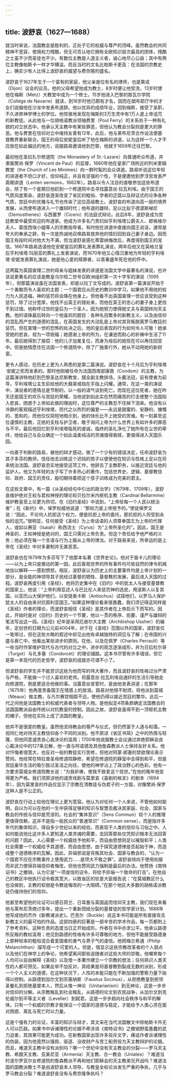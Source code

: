```yaml
---
---
---
```

title: 波舒哀（1627—1688）
---




就当时来说，法国教会是胜利的，正处于它的权威与尊严的顶峰。虽然教会的共同精神不宽容，使用权力残酷，但无可否认地它拥有全欧知识层次最高的团体，残酷之士虽不少而圣徒也不少。有数位主教是人道主义者，诚心地尽心公益；其中有两位主教像帕斯卡一样才华横溢，而且当时的文名比帕斯卡更高：在法国的宗教史上，确实少有人比得上波舒哀的威望与费奈隆的盛名。

波舒哀于1627年生于一个富有的家庭，他父亲是位有名的律师，也是第戎（Dijon）议会的议员。他的父母希望他成为教士，8岁时便让他受洗，13岁时使他在梅斯（Metz）大教堂中成为一个修士。15岁他进入巴黎的那瓦尔学院（Collége de Navarre）就读，到16岁时他已颇有才名，因而在朗布耶厅中的才女们说服他在沙龙中发表布道辞。他以优异的成绩毕业，回到梅斯，接受了圣职，不久进修神学博士的学位。他惊骇地发现在梅斯的3万生灵中有1万人是上帝诅咒的新教徒。从此他与一位胡格诺教派领袖费里（Poul Ferry）的关系处于一种有礼貌的对立状态中。他承认天主教中有某些罪恶，但他认为教会分裂则是更大的罪恶。他与费里在信仰对立中维持友善有12年，此后，他与莱布尼茨合作设法使基督教界重新联合。国王的母后安妮皇后听了他在梅斯的讲道，认为这样一个人才不应放在如此偏远的地方，说服路易邀请他到巴黎，他就于1659年迁往巴黎。

最初他在圣拉扎尔修道院（the Monastery of St.-Lazare）向普通听众布道，并隶属樊尚·保罗（Vincent de Paul）的监督，1660年他在皇家广场附近的列米里姆教堂（the Church of Les Minimes）向一群时髦的会众讲道。路易听说这位年轻的讲道者不但口才好，信仰纯正，并且有坚强的个性，于是便邀他到罗浮宫发表严斋期讲道（Lenten sermons，1662年）。路易以令人注目的虔敬参加这些布道会，除了有一个星期日他赶到一个修道院中去寻找露意丝·拉瓦利埃。由于国王的气质风度熏染，波舒哀逐渐改变了省区的粗俗、学者的迂腐以及辩证式的论争各种气质，宫廷中的优雅与礼节也传染了这位高级教士。波舒哀的布道向高一层的境界发展，从而使布道进入一个雄辩时代；他布道的雄辩，足以比拟于德谟斯梯尼（Demosthenes）与西塞罗（Cicero）的法庭式辩论。此后8年，波舒哀成为宫廷教堂中最受欢迎的布道家。他成为许多名门贵妇如亨利埃塔公爵夫人、郎格维尔夫人、蒙庞西埃小姐等人的宗教指导者。有时他在讲道中直接向国王说话，通常是夸大的奉承之辞，有一次是热诚地召唤路易放弃他的情妇回到自己妻子身边。因而国王有段时间对他大为不满，但当波舒哀感化蒂雷纳悔改后，再度得到国王的宠信。1667年路易选请他在安妮皇后的葬礼发表葬礼演说，两年后他又在英格兰皇后亨利埃塔·玛丽亚的葬礼上发表演说，而1670年他又心情沉重地为年轻的亨利埃塔·安妮发表葬礼演说，她是他心爱的赎罪者，以青春盛年死在他的怀中。

这两篇为英国查理二世的母亲与姐妹发表的讲道是法国文学中最著名的演说，也许该说更著名的应该是教皇乌尔班二世号召欧洲组织第一次十字军的演说（1095年），但那篇演说虽在法国发表，却是以拉丁文写成的。波舒哀第一篇演说开始于一个勇敢而令人喜欢的主题：一个国君应从历史的教训中学习，如果他不用他的权力为人民造福，神的惩罚将会降在他身上。但他看不出英国查理一世应该受到这种惩罚，除了过分宽厚，他找不出英王的错处来，而他在英王的忠心的妻子身上更找不到过错。他称呼过世的皇后为一个圣人，因为她努力使得她丈夫与英国转向天主教。他的语锋最后转向一个他喜欢的题目：各种名目繁多的新教主义，以及由信仰的混乱而产生的道德的混乱，在英国发生的大动乱是上帝对其背叛脱离罗马教廷的惩罚。但在查理一世的恐怖的处决之后，他的皇后表现的行为如何令人可敬！她承受她的悲哀，视为一项祝福；她感谢上帝的所为，在谦逊而耐心的祈祷中生活了11年。最后她得到了报偿：他的儿子加冕复位，而身为母后的她现在可以再住回宫中。但是她情愿住在法国一个修道院中，除了广施善行外，她从不动用她的新财富。

更令人感动，在历史上更为人熟悉的是第二篇演说。波舒哀在十个月后为亨利埃塔·安妮之死而发表的。那时他刚被任命为法国西南部康敦（Condom）的主教，为这篇演讲特地赶到巴黎圣达尼斯教堂，摆全副主教排场，头戴法冠，前有使者为前导，亨利埃塔公主生前给他的大翡翠戒指在手指上闪耀。通常，在这一类的演说中，演说者的感情总是节制的，以一般的语气谈到死亡。而现在这位死者，她在昨天还是国王的欢乐与宫廷的荣耀。当他说到如此实在然而痛苦的打击使整个法国陷入悲哀，困惑于上帝如此做的理由时，这位尊严的主教忍不住掉下泪来。他没有以冷静的客观描述亨利埃塔，而代之以热烈的偏爱——永远是甜蜜的、安静的、慷慨的、宽和的，而他仅仅简短地暗示到，她的快乐比不上她受的苦难。有一刻甚至这位谨慎的主教，正统的支柱与护卫者，敢于询问上帝为什么世界上有如许多的罪恶与不平。最后他回忆到亨利埃塔临死的虔诚，临终的圣礼净化了她所有在尘世的牵绊，他给自己与会众确定一个如此温柔纯洁的灵魂值得救赎，更值得进入天国乐园。

一向善于判断的路易，被他的辩才感动，做了一个少有的错误决定，任命波舒哀为其子多芬的教师，信任他去训练这个迟钝的孩子以便使他在知识与性格上足以在将来统治法国。波舒哀忠实地接受这项工作，他辞去了主教职务，以接近宫廷与他的监护人。他又为年轻的太子写了许多热心的著作，包括世界史、逻辑、基督教信仰、政府、国王的责任，殷切期待着把这个孩子训练成为完美的君主。

在这些文章中，有一篇《从圣经经句中引出的政治学》（1679年、1709年），波舒哀维护绝对王权与君权神授的理论较贝拉尔米内枢机主教（Cardinal Bellarmine）维护教皇至上论更为热切。在《旧约圣经》中说到，“上帝给每一个人民以统治者”；在《新约》中，保罗权威地说道：“那权力是上帝授予的。”使徒保罗又说：“因此，不论何人抗拒这个权力，便是抗拒上帝的委托，那抗拒的人将受到永恒的诅咒。”很明显，任何接受《圣经》为上帝话语的人须尊奉国王为上帝的代理人，或如以赛亚（Isaiah）称西流士（Cyrus）为“上帝所圣化的”。因此，国王是神圣的，王权神授是绝对的，国王只需对上帝负责。但这个责任给予他严格的义务；他必须在每一个言语与行为上服从上帝的律法。对于路易来说，所幸运的是上帝在《圣经》中对多妻制并无甚恶意。

波舒哀也在1679年为多芬写下了他那本名著《世界史论》。他对于笛卡儿的理论——以为上帝只是推动的第一因，此后客观世界的所有事件均可依自然的律令机械地加以解释——感到愤怒。相反，波舒哀认为历史上的主要事件均是上帝计划的一部分，是全能的神领导其子民经过基督的牺牲、基督教的发展，最后进入天国的过程。波舒哀再度引用《圣经》，他将历史集中在《旧约》中的犹太人与接受基督教的国家上。他说：“上帝利用亚述人与巴比伦人来惩罚神的选民，用波斯人以复其国，以亚历山大保护他们，以安提奥卡斯（Antiochus）试探他们，以罗马人保护犹太人的自由来对抗叙利亚国王。”如果这种理论看来很愚蠢，我们须记得这同样是《圣经》作者的理论，而波舒哀相信《圣经》是其作者在上帝启示下而写的。因此，开始时是对《旧约》历史的一个节要，他以一贯的秩序、扼要、谨严与雄辩的笔法写出这一段。《圣经》纪年是采用厄谢尔大主教（Archbishop Ussher）的编年，定创世的日期为公元前4004年，对于在《圣经》范围以外的国家，波舒哀仅一笔带过，但在这些大略的叙述中却见出他有卓越独特的洞见与了解；在帝国的兴盛与衰亡中，他看出某些进步的原则。在他，以及在佩罗（Charles Perrault）等一些当时作家维护现代与古代的对立之中，进步的观念逐渐成形，并为日后杜尔哥（Turgot）与孔多塞（Condorcet）的理论铺路。这本书尽管有许多错误，但它是第一本现代的历史哲学，波舒哀的成就亦可谓不小了。

但波舒哀的学生并不能赏识这些为他而写的伟大著作，而且波舒哀的性格过分严肃与严格，不能做一个讨人喜欢的老师。将露意丝·拉瓦利埃自通奸的生活引导她走向修道院，倒是更适合他做的事。当露意丝宣誓时，是由他发表讲道；在那年（1675年）他再度责备国王在情感上的放浪。路易对他很不耐烦，将他派到莫城（Meaux）做主教，与凡尔赛宫相距不远，使他仍得以接近宫廷的繁华。此后一代之间他是法国教士的权威代表者与领导人物。是他拟定4项条款确定法国教会的法国国教派自由传统以对抗教皇的控制。因此之故，波舒哀虽得不到一顶枢机主教的帽子，但他在实际上成了法国的教皇。

他并不是很差的教皇。虽然他坚持教会的尊严与仪式，但仍然富于人道与和蔼，一视同仁地对待天主教信仰各个不同的派别。他不原谅《省区书简》之中的热情与轻蔑，但他同意谴责良心裁决论的滥用；1700年他说服教士会议通过弃绝耶稣会良心裁决论中的127条见解，他一直与阿诺德及其他詹森教派人士保持友好关系。他对忏悔者很宽大，也反对一般的教徒实行苦修，但他对阿蒙·郎塞的禁欲理论表示赞同。他经常在特拉普圣母修道院静修，希望在修道院的静室中会得到和平，但是宫廷豪华生活的吸引胜过圣洁之向往，使他的神学沾上了政治野心的色彩。他有一次要求莫城女修道院教长说：“为我祈祷，使我不致爱这个现世。”在他的晚年他变得更为严格。我们须原谅他的谴责戏剧与莫里哀《喜剧的格言》的剧本（1694年），因为莫里哀的作品仅显示了宗教在清教徒与伪君子的一方面，对像樊尚·保罗这种人是不公正的。

波舒哀在行动上较他在理论上更为宽容。他认为对任何一个人来说，不管他如何聪明，自以为可以在他的一生中获得足够的知识与智慧去裁决其家庭、社会、国家与教会的传统与信仰是荒谬的。社会的“集体意识”（Sens Commun）较个人的推理更值得信赖，这并不是指一般民众的“普通常识”（Common sense），而是指许多年代的集体知识，得自多少世纪以来的经验，而表现于人类的信仰与习俗之中。人如何能说他比这许多人更知道人类灵魂的需要，去回答那些仅凭知识根本无法回答的问题？因此，人心需要一个权威给予他和平，而自由思想则足以摧毁和平；人类社会需要一个权威给予其道德，而自由思想，由于探究道德律是否起始于神，而造成整个道德秩序的瓦解。因此，异端邪说是背叛其社会、国家与教会的，“认为一个国君不应在宗教事件上使用武力……是项大不敬之罪”。波舒哀倾向于使用劝服而非武力使得异端信仰者悔改，但他也赞同武力强制是最后的办法。他赞扬《南特诏书》之撤销，认为它是“一项虔信的诏令，将给予异端一个致命的打击”。在他自己的教区中他执行诏令极其宽大，以致省区的钦差大臣报告说：“在莫城教区什么也没做到，主教的软弱是令教徒悔改的一大阻碍。”在那个地区大多数的胡格诺派教徒仍维持他们的信仰。

他甚至希望他的论证可以感召荷兰、日耳曼与英国返而信仰天主教，我们现在来看他与莱布尼茨商讨多年，提出一个重新团结分裂的基督徒的哲学家计划。1688年他写成他的杰作《新教诸派史》。巴克尔（Buckle）说这本书可能是所有直接攻击新教主义的最可怕的作品。这部四册的巨著是一部辛苦的学术作品，每一页都附上了参考资料，这种负责的态度当日正开始成形。作者在书中亦求公平。他承认路德所反叛的教权滥用；他见到路德的性格有许多可尊敬的地方，但他不能接受路德身上那种轻率的粗俗混合着爱国者的勇气与男子气的虔信。他把梅兰希通（Philip Melanchthon）描写成一个可爱的人。但是，借显示这些宗教改革者的个人弱点以及他们在神学上的争论，他希望离间那些追随者对这些大师的崇敬。他嘲笑每个人均可以自由解释《圣经》以及借一本著作建立一个宗教的想法；任何熟识人类天性的人都可预见，如果此举不加反对，其结果是将基督教割裂成无数的派别，形成一个个人主义的道德，在这种状况下，人性的本能只能在不断加强的警察力量下始得以控制。从路德到加尔文到苏塞纳斯（Faustus Socinus），从拒绝教皇到拒领圣餐礼到拒绝基督本人，然后从惟一神论（Unitarianism）到无神论，这是一步步对信仰的分解。从宗教叛乱到社会叛乱，从路德的论文到农民战争，从加尔文到克伦威尔到平等主义者（Leveller）到弑君，这是一步步趋向社会秩序与和平的解体。只有一个权威的宗教才能保证一个国家的道德与稳定，才能给予人类心灵在面对困惑、离乱与死亡时以力量。

这是个强有力的论证，丰富的知识与辩才，其文采在当代法国散文中除帕斯卡外无人可以匹敌。如果书中诉诸理性的论据不牵涉进《南特诏书》之撤销野蛮愚蠢的武力迫害，其效果可能更为成功。在新教国家出现许多驳斥文字，痛诋作者诉诸理性的伪装，因为他竟然以强掠、驱逐、没收财产与苦工船劳役为天主教辩护的论据。而且，难道天主教中没有派别吗？哪一个世纪中没有天主教会的分裂——罗马天主教、希腊天主教、亚美尼亚（Armenia）天主教、合一教会（Uniates）？难道当时波尔罗亚尔女修道院的詹森教派不再和他们耶稣会的天主教弟兄开战吗？难道法国的国教派教士不是由波舒哀本人领导，与教皇全权论派发生严重的争执，几乎与罗马教会分裂？难道波舒哀没有与费奈隆争执吗？